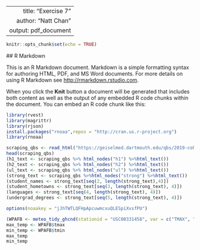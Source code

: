---
 title: "Exercise 7"
 author: "Natt Chan"
 output: pdf_document
 ---

 ```r
 knitr::opts_chunk$set(echo = TRUE)
 ```

 ## R Markdown

 This is an R Markdown document. Markdown is a simple formatting syntax for authoring HTML, PDF, and MS Word documents. For more details on using R Markdown see <http://rmarkdown.rstudio.com>.

 When you click the **Knit** button a document will be generated that includes both content as well as the output of any embedded R code chunks within the document. You can embed an R code chunk like this:

 ```r
 library(rvest)
 library(magrittr)
 library(rjson)
 install.packages("rnoaa",repos = "http://cran.us.r-project.org")
 library(rnoaa)
 ```

 \section{1. Scrape https://geiselmed.dartmouth.edu/qbs/2019-cohort/}

 ```r
 scraping_qbs <- read_html("https://geiselmed.dartmouth.edu/qbs/2019-cohort")
 head(scraping_qbs)
 (h1_text <- scraping_qbs %>% html_nodes("h1") %>%html_text())
 (h2_text <- scraping_qbs %>% html_nodes("h2") %>%html_text())
 (ul_text <- scraping_qbs %>% html_nodes("ul") %>%html_text())
 (strong_text <- scraping_qbs %>%html_nodes("strong") %>%html_text())
 (student_names <- strong_text[seq(2, length(strong_text),4)])
 (student_hometowns <- strong_text[seq(3, length(strong_text), 4)])
 (languages <- strong_text[seq(4, length(strong_text), 4)])
 (undergrad_degrees <- strong_text[seq(5, length(strong_text), 4)])
 ```

 \section{2. Use the library rnoaa and obtain a web token from this url www.ncdc.noaa.gov/cdo-web/token and obtain min and max temperature of WRIGHT PATTERSON AFB, OH US}

 ```r
 options(noaakey = "jJhTWTLQFHpApcuwmcxuQLESpiXvsfPU")

 (WPAFB <- meteo_tidy_ghcnd(stationid = "USC00331458", var = c("TMAX", "TMIN"), date_min = "2020-11-04",date_max = "2020-11-04"))
 max_temp <- WPAFB$tmax
 min_temp <- WPAFB$tmin
 max_temp
 min_temp
 ```
